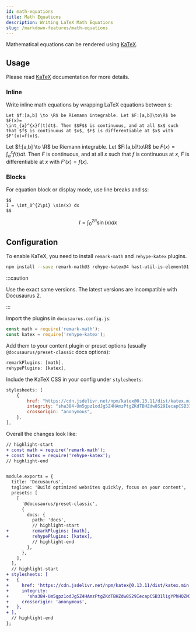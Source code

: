```yaml
---
id: math-equations
title: Math Equations
description: Writing LaTeX Math Equations
slug: /markdown-features/math-equations
---
```


Mathematical equations can be rendered using [KaTeX](https://katex.org).

## Usage

Please read [KaTeX](https://katex.org) documentation for more details.

### Inline

Write inline math equations by wrapping LaTeX equations between `$`:

```mdx
Let $f:[a,b] \to \R$ be Riemann integrable. Let $F:[a,b]\to\R$ be $F(x)=
\int_{a}^{x}f(t)dt$. Then $$F$$ is continuous, and at all $x$ such that $f$ is continuous at $x$, $F$ is differentiable at $x$ with $F'(x)=f(x)$.
```

Let $f:[a,b] \to \R$ be Riemann integrable. Let $F:[a,b]\to\R$ be $F(x)=
\int_{a}^{x}f(t)dt$. Then $F$ is continuous, and at all $x$ such that $f$ is continuous at $x$, $F$ is differentiable at $x$ with $F'(x)=f(x)$.

### Blocks

For equation block or display mode, use line breaks and `$$`:

```mdx
$$
I = \int_0^{2\pi} \sin(x) dx
$$
```

$$
I = \int_0^{2\pi} \sin(x) dx
$$

## Configuration

To enable KaTeX, you need to install `remark-math` and `rehype-katex` plugins.

```bash npm2yarn
npm install --save remark-math@3 rehype-katex@4 hast-util-is-element@1.1.0
```

:::caution

Use the exact same versions. The latest versions are incompatible with Docusaurus 2.

:::

Import the plugins in `docusaurus.config.js`:

```js
const math = require('remark-math');
const katex = require('rehype-katex');
```

Add them to your content plugin or preset options (usually `@docusaurus/preset-classic` docs options):

```js
remarkPlugins: [math],
rehypePlugins: [katex],
```

Include the KaTeX CSS in your config under `stylesheets`:

```js
stylesheets: [
    {
        href: "https://cdn.jsdelivr.net/npm/katex@0.13.11/dist/katex.min.css",
        integrity: "sha384-Um5gpz1odJg5Z4HAmzPtgZKdTBHZdw8S29IecapCSB31ligYPhHQZMIlWLYQGVoc",
        crossorigin: "anonymous",
    },
],
```

Overall the changes look like:

```diff title="docusaurus.config.js"
// highlight-start
+ const math = require('remark-math');
+ const katex = require('rehype-katex');
// highlight-end


module.exports = {
  title: 'Docusaurus',
  tagline: 'Build optimized websites quickly, focus on your content',
  presets: [
    [
      '@docusaurus/preset-classic',
      {
        docs: {
          path: 'docs',
          // highlight-start
+         remarkPlugins: [math],
+         rehypePlugins: [katex],
          // highlight-end
        },
      },
    ],
  ],
  // highlight-start
+ stylesheets: [
+   {
+     href: 'https://cdn.jsdelivr.net/npm/katex@0.13.11/dist/katex.min.css',
+     integrity:
+       'sha384-Um5gpz1odJg5Z4HAmzPtgZKdTBHZdw8S29IecapCSB31ligYPhHQZMIlWLYQGVoc',
+     crossorigin: 'anonymous',
+   },
+ ],
  // highlight-end
};
```
